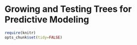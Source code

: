 # Growing and Testing Trees for Predictive Modeling

```r
require(knitr)
opts_chunk$set(tidy=FALSE)
```

